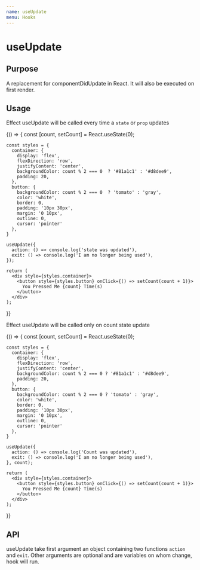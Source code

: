 ```yaml
---
name: useUpdate
menu: Hooks
---
```



# useUpdate

## Purpose

A replacement for componentDidUpdate in React. It will also be executed on first render.

## Usage

Effect useUpdate will be called every time a `state` or `prop` updates

<Playground>
  {() => {
    const [count, setCount] = React.useState(0);

    const styles = {
      container: {
        display: 'flex',
        flexDirection: 'row',
        justifyContent: 'center',
        backgroundColor: count % 2 === 0  ? '#81a1c1' : '#d8dee9',
        padding: 20,
      },
      button: {
        backgroundColor: count % 2 === 0  ? 'tomato' : 'gray',
        color: 'white',
        border: 0,
        padding: '10px 30px',
        margin: '0 10px',
        outline: 0,
        cursor: 'pointer'
      },
    }

    useUpdate({
      action: () => console.log('state was updated'),
      exit: () => console.log('I am no longer being used'),
    });

    return (
      <div style={styles.container}>
        <button style={styles.button} onClick={() => setCount(count + 1)}>
          You Pressed Me {count} Time(s)
        </button>
      </div>
    );

}}

</Playground>

Effect useUpdate will be called only on count state update

<Playground>
  {() => {
    const [count, setCount] = React.useState(0);

    const styles = {
      container: {
        display: 'flex',
        flexDirection: 'row',
        justifyContent: 'center',
        backgroundColor: count % 2 === 0 ? '#81a1c1' : '#d8dee9',
        padding: 20,
      },
      button: {
        backgroundColor: count % 2 === 0 ? 'tomato' : 'gray',
        color: 'white',
        border: 0,
        padding: '10px 30px',
        margin: '0 10px',
        outline: 0,
        cursor: 'pointer'
      },
    }

    useUpdate({
      action: () => console.log('Count was updated'),
      exit: () => console.log('I am no longer being used'),
    }, count);

    return (
      <div style={styles.container}>
        <button style={styles.button} onClick={() => setCount(count + 1)}>
          You Pressed Me {count} Time(s)
        </button>
      </div>
    );

}}

</Playground>

## API

useUpdate take first argument an object containing two functions `action` and `exit`. Other
arguments are optional and are variables on whom change, hook will run.
